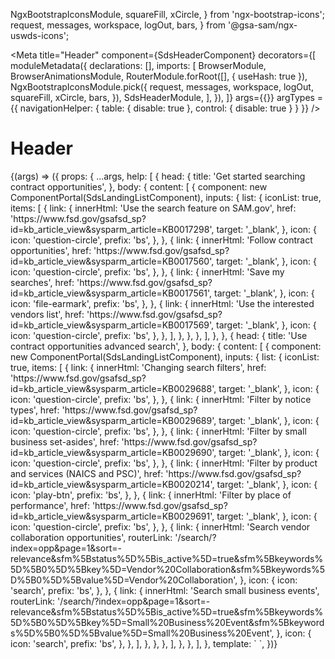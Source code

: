   NgxBootstrapIconsModule,
  squareFill,
  xCircle,
} from 'ngx-bootstrap-icons';
  request,
  messages,
  workspace,
  logOut,
  bars,
} from '@gsa-sam/ngx-uswds-icons';

<Meta
  title="Header"
  component={SdsHeaderComponent}
  decorators={[
    moduleMetadata({
      declarations: [],
      imports: [
        BrowserModule,
        BrowserAnimationsModule,
        RouterModule.forRoot([], { useHash: true }),
        NgxBootstrapIconsModule.pick({
          request,
          messages,
          workspace,
          logOut,
          squareFill,
          xCircle,
          bars,
        }),
        SdsHeaderModule,
      ],
    }),
  ]}
  args={{}}
  argTypes = {{
    navigationHelper: {
      table: { disable: true },
      control: { disable: true }
    }
  }}
/>

# Header

<Canvas>
  <Story
    inline={true}
    name="Header"
    args={{
      model: {
        secondaryLinks: [
          {
            imageClass: 'request',
            text: 'Requests',
            route: '/',
            id: 'request',
            hasCounter: true,
            selected: true,
            mode: NavigationMode.INTERNAL,
          },
          {
            imageClass: 'messages',
            text: 'Notifications',
            route: '/',
            id: 'messages',
            mode: NavigationMode.INTERNAL,
          },
          {
            imageClass: 'workspace',
            text: 'Workspace',
            route: '/',
            id: 'workspace',
            mode: NavigationMode.INTERNAL,
          },
          {
            imageClass: 'log-out',
            text: 'Sign Out',
            route: '/',
            id: 'signOut',
            mode: NavigationMode.INTERNAL,
          },
        ],
        navigationLinks: [
          {
            text: 'Home',
            selected: true,
            route: '/',
            id: 'home',
            mode: NavigationMode.INTERNAL,
          },
          {
            text: 'Search',
            route: '/',
            id: 'search',
            mode: NavigationMode.INTERNAL,
          },
          {
            text: 'Databank',
            route: '/',
            id: 'databank',
            mode: NavigationMode.INTERNAL,
          },
          {
            text: 'Data Services',
            route: '/',
            id: 'dataService',
            mode: NavigationMode.INTERNAL,
          },
          {
            text: 'Help',
            route: '/',
            id: 'help',
            mode: NavigationMode.INTERNAL,
          },
        ],
        home: {
          text: 'Logo',
          logo: 'assets/img/logo-sam.svg',
          route: '/',
          id: 'home',
          mode: NavigationMode.INTERNAL,
        },
      },
    }}
  >
    {(args) => ({
      props: {
        ...args,
        help: [
          {
            head: {
              title: 'Get started searching contract opportunities',
            },
            body: {
              content: [
                {
                  component: new ComponentPortal(SdsLandingListComponent),
                  inputs: {
                    list: {
                      iconList: true,
                      items: [
                        {
                          link: {
                            innerHtml: 'Use the search feature on SAM.gov',
                            href: 'https://www.fsd.gov/gsafsd_sp?id=kb_article_view&sysparm_article=KB0017298',
                            target: '_blank',
                          },
                          icon: {
                            icon: 'question-circle',
                            prefix: 'bs',
                          },
                        },
                        {
                          link: {
                            innerHtml: 'Follow contract opportunities',
                            href: 'https://www.fsd.gov/gsafsd_sp?id=kb_article_view&sysparm_article=KB0017560',
                            target: '_blank',
                          },
                          icon: {
                            icon: 'question-circle',
                            prefix: 'bs',
                          },
                        },
                        {
                          link: {
                            innerHtml: 'Save my searches',
                            href: 'https://www.fsd.gov/gsafsd_sp?id=kb_article_view&sysparm_article=KB0017561',
                            target: '_blank',
                          },
                          icon: {
                            icon: 'file-earmark',
                            prefix: 'bs',
                          },
                        },
                        {
                          link: {
                            innerHtml: 'Use the interested vendors list',
                            href: 'https://www.fsd.gov/gsafsd_sp?id=kb_article_view&sysparm_article=KB0017569',
                            target: '_blank',
                          },
                          icon: {
                            icon: 'question-circle',
                            prefix: 'bs',
                          },
                        },
                      ],
                    },
                  },
                },
              ],
            },
          },
          {
            head: {
              title: 'Use contract opportunities advanced search',
            },
            body: {
              content: [
                {
                  component: new ComponentPortal(SdsLandingListComponent),
                  inputs: {
                    list: {
                      iconList: true,
                      items: [
                        {
                          link: {
                            innerHtml: 'Changing search filters',
                            href: 'https://www.fsd.gov/gsafsd_sp?id=kb_article_view&sysparm_article=KB0029688',
                            target: '_blank',
                          },
                          icon: {
                            icon: 'question-circle',
                            prefix: 'bs',
                          },
                        },
                        {
                          link: {
                            innerHtml: 'Filter by notice types',
                            href: 'https://www.fsd.gov/gsafsd_sp?id=kb_article_view&sysparm_article=KB0029689',
                            target: '_blank',
                          },
                          icon: {
                            icon: 'question-circle',
                            prefix: 'bs',
                          },
                        },
                        {
                          link: {
                            innerHtml: 'Filter by small business set-asides',
                            href: 'https://www.fsd.gov/gsafsd_sp?id=kb_article_view&sysparm_article=KB0029690',
                            target: '_blank',
                          },
                          icon: {
                            icon: 'question-circle',
                            prefix: 'bs',
                          },
                        },
                        {
                          link: {
                            innerHtml:
                              'Filter by product and services (NAICS and PSC)',
                            href: 'https://www.fsd.gov/gsafsd_sp?id=kb_article_view&sysparm_article=KB0020214',
                            target: '_blank',
                          },
                          icon: {
                            icon: 'play-btn',
                            prefix: 'bs',
                          },
                        },
                        {
                          link: {
                            innerHtml: 'Filter by place of performance',
                            href: 'https://www.fsd.gov/gsafsd_sp?id=kb_article_view&sysparm_article=KB0029691',
                            target: '_blank',
                          },
                          icon: {
                            icon: 'question-circle',
                            prefix: 'bs',
                          },
                        },
                        {
                          link: {
                            innerHtml:
                              'Search vendor collaboration opportunities',
                            routerLink:
                              '/search/?index=opp&page=1&sort=-relevance&sfm%5Bstatus%5D%5Bis_active%5D=true&sfm%5Bkeywords%5D%5B0%5D%5Bkey%5D=Vendor%20Collaboration&sfm%5Bkeywords%5D%5B0%5D%5Bvalue%5D=Vendor%20Collaboration',
                          },
                          icon: {
                            icon: 'search',
                            prefix: 'bs',
                          },
                        },
                        {
                          link: {
                            innerHtml: 'Search small business events',
                            routerLink:
                              '/search/?index=opp&page=1&sort=-relevance&sfm%5Bstatus%5D%5Bis_active%5D=true&sfm%5Bkeywords%5D%5B0%5D%5Bkey%5D=Small%20Business%20Event&sfm%5Bkeywords%5D%5B0%5D%5Bvalue%5D=Small%20Business%20Event',
                          },
                          icon: {
                            icon: 'search',
                            prefix: 'bs',
                          },
                        },
                      ],
                    },
                  },
                },
              ],
            },
          },
        ],
      },
      template: `
        <sds-header
          [model]="model"
          [help]="help">
        </sds-header>
        `,
    })}
  </Story>
</Canvas>

<ArgsTable of={SdsHeaderComponent} />
